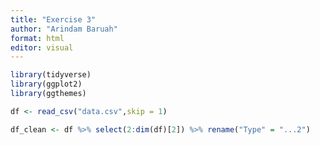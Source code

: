 ```yaml
---
title: "Exercise 3"
author: "Arindam Baruah"
format: html
editor: visual
---
```


```r
library(tidyverse)
library(ggplot2)
library(ggthemes)
```


```r
df <- read_csv("data.csv",skip = 1)

df_clean <- df %>% select(2:dim(df)[2]) %>% rename("Type" = "...2")
```


